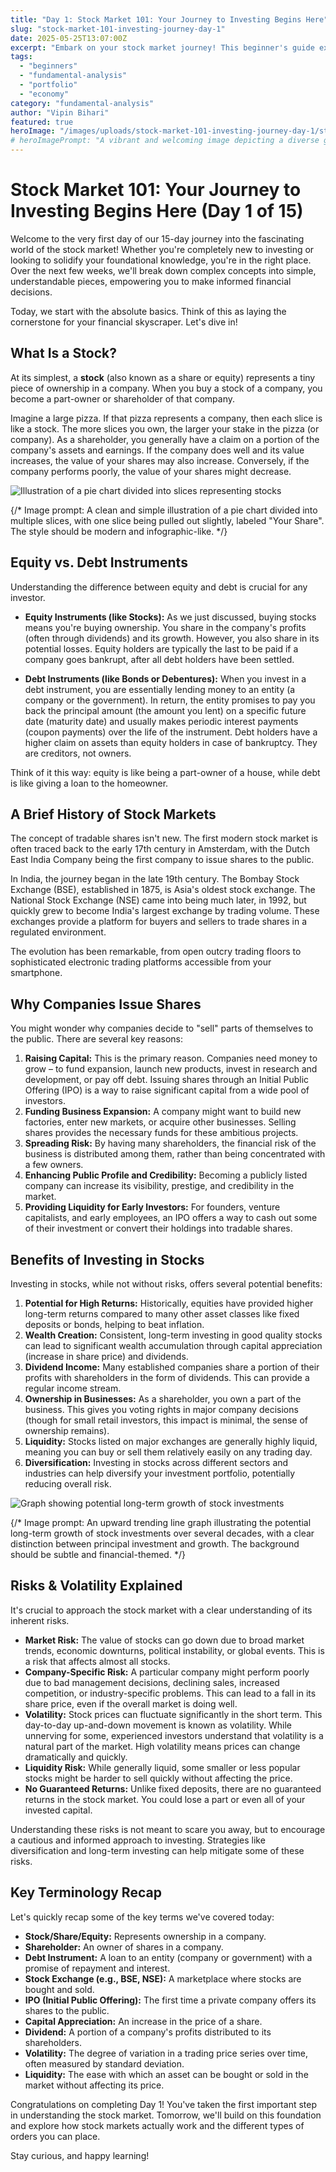 ```yaml
---
title: "Day 1: Stock Market 101: Your Journey to Investing Begins Here"
slug: "stock-market-101-investing-journey-day-1"
date: 2025-05-25T13:07:00Z
excerpt: "Embark on your stock market journey! This beginner's guide explains what stocks are, why companies issue them, and the potential benefits and risks of investing. Understand the basics before you dive in."
tags:
  - "beginners"
  - "fundamental-analysis"
  - "portfolio"
  - "economy"
category: "fundamental-analysis"
author: "Vipin Bihari"
featured: true
heroImage: "/images/uploads/stock-market-101-investing-journey-day-1/stock-market-basics-hero.jpg"
# heroImagePrompt: "A vibrant and welcoming image depicting a diverse group of Indian individuals looking curiously at a simplified, glowing stock chart on a transparent screen, with iconic Indian financial buildings subtly in the background. The mood should be optimistic and educational."
---
```


# Stock Market 101: Your Journey to Investing Begins Here (Day 1 of 15)

Welcome to the very first day of our 15-day journey into the fascinating world of the stock market! Whether you're completely new to investing or looking to solidify your foundational knowledge, you're in the right place. Over the next few weeks, we'll break down complex concepts into simple, understandable pieces, empowering you to make informed financial decisions.

Today, we start with the absolute basics. Think of this as laying the cornerstone for your financial skyscraper. Let's dive in!

## What Is a Stock?

At its simplest, a **stock** (also known as a share or equity) represents a tiny piece of ownership in a company. When you buy a stock of a company, you become a part-owner or shareholder of that company.

Imagine a large pizza. If that pizza represents a company, then each slice is like a stock. The more slices you own, the larger your stake in the pizza (or company). As a shareholder, you generally have a claim on a portion of the company's assets and earnings. If the company does well and its value increases, the value of your shares may also increase. Conversely, if the company performs poorly, the value of your shares might decrease.

![Illustration of a pie chart divided into slices representing stocks](/images/uploads/stock-market-101-investing-journey-day-1/what-is-a-stock-illustration.jpg)

{/* Image prompt: A clean and simple illustration of a pie chart divided into multiple slices, with one slice being pulled out slightly, labeled "Your Share". The style should be modern and infographic-like. */}

## Equity vs. Debt Instruments

Understanding the difference between equity and debt is crucial for any investor.

*   **Equity Instruments (like Stocks):** As we just discussed, buying stocks means you're buying ownership. You share in the company's profits (often through dividends) and its growth. However, you also share in its potential losses. Equity holders are typically the last to be paid if a company goes bankrupt, after all debt holders have been settled.

*   **Debt Instruments (like Bonds or Debentures):** When you invest in a debt instrument, you are essentially lending money to an entity (a company or the government). In return, the entity promises to pay you back the principal amount (the amount you lent) on a specific future date (maturity date) and usually makes periodic interest payments (coupon payments) over the life of the instrument. Debt holders have a higher claim on assets than equity holders in case of bankruptcy. They are creditors, not owners.

Think of it this way: equity is like being a part-owner of a house, while debt is like giving a loan to the homeowner.

## A Brief History of Stock Markets

The concept of tradable shares isn't new. The first modern stock market is often traced back to the early 17th century in Amsterdam, with the Dutch East India Company being the first company to issue shares to the public.

In India, the journey began in the late 19th century. The Bombay Stock Exchange (BSE), established in 1875, is Asia's oldest stock exchange. The National Stock Exchange (NSE) came into being much later, in 1992, but quickly grew to become India's largest exchange by trading volume. These exchanges provide a platform for buyers and sellers to trade shares in a regulated environment.

The evolution has been remarkable, from open outcry trading floors to sophisticated electronic trading platforms accessible from your smartphone.

## Why Companies Issue Shares

You might wonder why companies decide to "sell" parts of themselves to the public. There are several key reasons:

1.  **Raising Capital:** This is the primary reason. Companies need money to grow – to fund expansion, launch new products, invest in research and development, or pay off debt. Issuing shares through an Initial Public Offering (IPO) is a way to raise significant capital from a wide pool of investors.
2.  **Funding Business Expansion:** A company might want to build new factories, enter new markets, or acquire other businesses. Selling shares provides the necessary funds for these ambitious projects.
3.  **Spreading Risk:** By having many shareholders, the financial risk of the business is distributed among them, rather than being concentrated with a few owners.
4.  **Enhancing Public Profile and Credibility:** Becoming a publicly listed company can increase its visibility, prestige, and credibility in the market.
5.  **Providing Liquidity for Early Investors:** For founders, venture capitalists, and early employees, an IPO offers a way to cash out some of their investment or convert their holdings into tradable shares.

## Benefits of Investing in Stocks

Investing in stocks, while not without risks, offers several potential benefits:

1.  **Potential for High Returns:** Historically, equities have provided higher long-term returns compared to many other asset classes like fixed deposits or bonds, helping to beat inflation.
2.  **Wealth Creation:** Consistent, long-term investing in good quality stocks can lead to significant wealth accumulation through capital appreciation (increase in share price) and dividends.
3.  **Dividend Income:** Many established companies share a portion of their profits with shareholders in the form of dividends. This can provide a regular income stream.
4.  **Ownership in Businesses:** As a shareholder, you own a part of the business. This gives you voting rights in major company decisions (though for small retail investors, this impact is minimal, the sense of ownership remains).
5.  **Liquidity:** Stocks listed on major exchanges are generally highly liquid, meaning you can buy or sell them relatively easily on any trading day.
6.  **Diversification:** Investing in stocks across different sectors and industries can help diversify your investment portfolio, potentially reducing overall risk.

![Graph showing potential long-term growth of stock investments](/images/uploads/stock-market-101-investing-journey-day-1/stock-investment-growth-chart.jpg)

{/* Image prompt: An upward trending line graph illustrating the potential long-term growth of stock investments over several decades, with a clear distinction between principal investment and growth. The background should be subtle and financial-themed. */}

## Risks & Volatility Explained

It's crucial to approach the stock market with a clear understanding of its inherent risks.

*   **Market Risk:** The value of stocks can go down due to broad market trends, economic downturns, political instability, or global events. This is a risk that affects almost all stocks.
*   **Company-Specific Risk:** A particular company might perform poorly due to bad management decisions, declining sales, increased competition, or industry-specific problems. This can lead to a fall in its share price, even if the overall market is doing well.
*   **Volatility:** Stock prices can fluctuate significantly in the short term. This day-to-day up-and-down movement is known as volatility. While unnerving for some, experienced investors understand that volatility is a natural part of the market. High volatility means prices can change dramatically and quickly.
*   **Liquidity Risk:** While generally liquid, some smaller or less popular stocks might be harder to sell quickly without affecting the price.
*   **No Guaranteed Returns:** Unlike fixed deposits, there are no guaranteed returns in the stock market. You could lose a part or even all of your invested capital.

Understanding these risks is not meant to scare you away, but to encourage a cautious and informed approach to investing. Strategies like diversification and long-term investing can help mitigate some of these risks.

## Key Terminology Recap

Let's quickly recap some of the key terms we've covered today:

*   **Stock/Share/Equity:** Represents ownership in a company.
*   **Shareholder:** An owner of shares in a company.
*   **Debt Instrument:** A loan to an entity (company or government) with a promise of repayment and interest.
*   **Stock Exchange (e.g., BSE, NSE):** A marketplace where stocks are bought and sold.
*   **IPO (Initial Public Offering):** The first time a private company offers its shares to the public.
*   **Capital Appreciation:** An increase in the price of a share.
*   **Dividend:** A portion of a company's profits distributed to its shareholders.
*   **Volatility:** The degree of variation in a trading price series over time, often measured by standard deviation.
*   **Liquidity:** The ease with which an asset can be bought or sold in the market without affecting its price.

Congratulations on completing Day 1! You've taken the first important step in understanding the stock market. Tomorrow, we'll build on this foundation and explore how stock markets actually work and the different types of orders you can place.

Stay curious, and happy learning!
